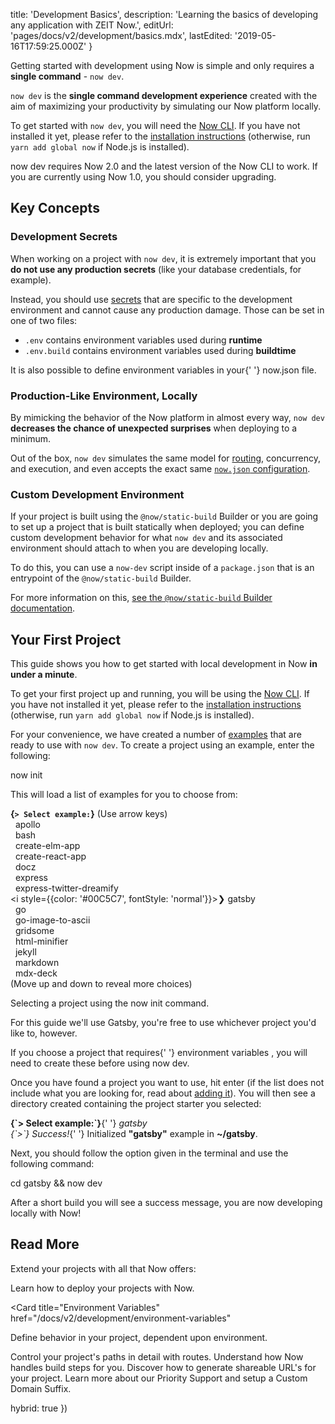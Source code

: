 
  title: 'Development Basics',
  description:
    'Learning the basics of developing any application with ZEIT Now.',
  editUrl: 'pages/docs/v2/development/basics.mdx',
  lastEdited: '2019-05-16T17:59:25.000Z'
}

Getting started with development using Now is simple and only requires a **single command** - `now dev`.

`now dev` is the **single command development experience** created with the aim of maximizing your productivity by simulating our Now platform locally.

To get started with `now dev`, you will need the [Now CLI](/docs/v2/getting-started/installation#now-cli). If you have not installed it yet, please refer to the [installation instructions](/docs/v2/getting-started/installation) (otherwise, run `yarn add global now` if Node.js is installed).

<Note>
  <InlineCode>now dev</InlineCode> requires Now 2.0 and the latest version of
  the <GenericLink href="/guides/updating-now-cli/">Now CLI </GenericLink>
  to work. If you are currently using Now 1.0, you should consider
  <GenericLink href="/docs/v2/platform/upgrade-to-2-0/"> upgrading</GenericLink>.
</Note>

## Key Concepts

### Development Secrets

When working on a project with `now dev`, it is extremely important that you **do not use any production secrets** (like your database credentials, for example).

Instead, you should use [secrets](/docs/v2/development/environment-variables) that are specific to the development environment and cannot cause any production damage. Those can be set in one of two files:

- `.env` contains environment variables used during **runtime**
- `.env.build` contains environment variables used during **buildtime**

<Note>
  It is also possible to define environment variables in your{' '}
  <InlineCode>now.json</InlineCode> file.
</Note>

### Production-Like Environment, Locally

By mimicking the behavior of the Now platform in almost every way, `now dev` **decreases the chance of unexpected surprises** when deploying to a minimum.

Out of the box, `now dev` simulates the same model for [routing](/docs/v2/deployments/routes/), concurrency, and execution, and even accepts the exact same [`now.json` configuration](/docs/v2/deployments/configuration/).

### Custom Development Environment

If your project is built using the `@now/static-build` Builder or you are going to set up a project that is built statically when deployed; you can define custom development behavior for what `now dev` and its associated environment should attach to when you are developing locally.

To do this, you can use a `now-dev` script inside of a `package.json` that is an entrypoint of the `@now/static-build` Builder.

For more information on this, [see the `@now/static-build` Builder documentation](/docs/v2/deployments/official-builders/static-build-now-static-build#local-development).

## Your First Project

This guide shows you how to get started with local development in Now **in under a minute**.

To get your first project up and running, you will be using the [Now CLI](/docs/v2/getting-started/installation#now-cli). If you have not installed it yet, please refer to the [installation instructions](/docs/v2/getting-started/installation) (otherwise, run `yarn add global now` if Node.js is installed).

For your convenience, we have created a number of [examples](https://github.com/zeit/now-examples) that are ready to use with `now dev`. To create a project using an example, enter the following:

<TerminalInput>now init</TerminalInput>

This will load a list of examples for you to choose from:

<TerminalOutput><b>{`> Select example:`}</b> (Use arrow keys)<br/>
&nbsp;&nbsp;apollo<br/>
&nbsp;&nbsp;bash<br/>
&nbsp;&nbsp;create-elm-app<br/>
&nbsp;&nbsp;create-react-app<br/>
&nbsp;&nbsp;docz<br/>
&nbsp;&nbsp;express<br/>
&nbsp;&nbsp;express-twitter-dreamify<br/>
<i style={{color: '#00C5C7', fontStyle: 'normal'}}>❯ gatsby</i><br/>
&nbsp;&nbsp;go<br/>
&nbsp;&nbsp;go-image-to-ascii<br/>
&nbsp;&nbsp;gridsome<br/>
&nbsp;&nbsp;html-minifier<br/>
&nbsp;&nbsp;jekyll<br/>
&nbsp;&nbsp;markdown<br/>
&nbsp;&nbsp;mdx-deck<br/>
(Move up and down to reveal more choices)
</TerminalOutput>
<Caption>Selecting a project using the <InlineCode>now init</InlineCode> command.</Caption>

For this guide we'll use Gatsby, you're free to use whichever project you'd like to, however.

<Note>
  If you choose a project that requires{' '}
  <GenericLink href="/docs/v2/development/environment-variables/">
    environment variables
  </GenericLink>
  , you will need to create these before using <InlineCode>now dev</InlineCode>.
</Note>

Once you have found a project you want to use, hit enter (if the list does not include what you are looking for, read about [adding it](https://github.com/zeit/docs#adding-a-new-guide)). You will then see a directory created containing the project starter you selected:

<TerminalOutput>
  <b>{`> Select example:`}</b>{' '}
  <i style={{ color: '#00C5C7', fontStyle: 'normal' }}>gatsby</i>
  <br />
  <i style={{ color: '#00C5C7', fontStyle: 'normal' }}>{`>`} Success!</i>{' '}
  Initialized <b>"gatsby"</b> example in <b>~/gatsby</b>.
</TerminalOutput>

Next, you should follow the option given in the terminal and use the following command:

<TerminalInput>cd gatsby && now dev</TerminalInput>

After a short build you will see a success message, you are now developing locally with Now!

## Read More

Extend your projects with all that Now offers:

<Card title="Deployment" href="/docs/v2/deployments/basics">
  Learn how to deploy your projects with Now.
</Card>

<Card
  title="Environment Variables"
  href="/docs/v2/development/environment-variables"
>
  Define behavior in your project, dependent upon environment.
</Card>

<Card title="Routes" href="/docs/v2/deployments/routes">
  Control your project's paths in detail with routes.
</Card>

<Card title="Builds" href="/docs/v2/deployments/builds">
  Understand how Now handles build steps for you.
</Card>

<Card title="Aliases" href="/docs/v2/domains-and-aliases/aliasing-a-deployment">
  Discover how to generate shareable URL's for your project.
</Card>

<Card title="Support" href="/support">
  Learn more about our Priority Support and setup a Custom Domain Suffix.
</Card>

  hybrid: true
})
